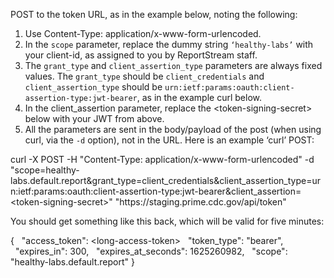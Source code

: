 

POST to the token URL, as in the example below, noting the following:
1. Use Content-Type: application/x-www-form-urlencoded.
2. In the `scope` parameter, replace the dummy string `‘healthy-labs’` with your client-id, as assigned to you by ReportStream staff.
3. The `grant_type` and `client_assertion_type` parameters are always fixed values. The `grant_type` should be `client_credentials` and `client_assertion_type` should be `urn:ietf:params:oauth:client-assertion-type:jwt-bearer`, as in the example curl below.
4. In the client_assertion parameter, replace the \<token-signing-secret\> below with your JWT from above.
5. All the parameters are sent in the body/payload of the post (when using curl, via the `-d` option), not in the URL.
Here is an example ‘curl’ POST:

<CodeSnippet>
    curl -X POST -H "Content-Type: application/x-www-form-urlencoded" -d "scope=<span className="text-highlight">healthy-labs</span>.default.report&grant_type=client_credentials&client_assertion_type=urn:ietf:params:oauth:client-assertion-type:jwt-bearer&client_assertion=&lt;token-signing-secret&gt;"
        "https://staging.prime.cdc.gov/api/token"
</CodeSnippet>

You should get something like this back, which will be valid for five minutes:

<CodeSnippet>
    &#123;
    &nbsp;&nbsp;"access_token": &lt;long-access-token&gt;
    &nbsp;&nbsp;"token_type": "bearer",
    &nbsp;&nbsp;"expires_in": 300,
    &nbsp;&nbsp;"expires_at_seconds": 1625260982,
    &nbsp;&nbsp;"scope": "<span className="text-highlight">healthy-labs</span>.default.report"
    &#125;
</CodeSnippet>
